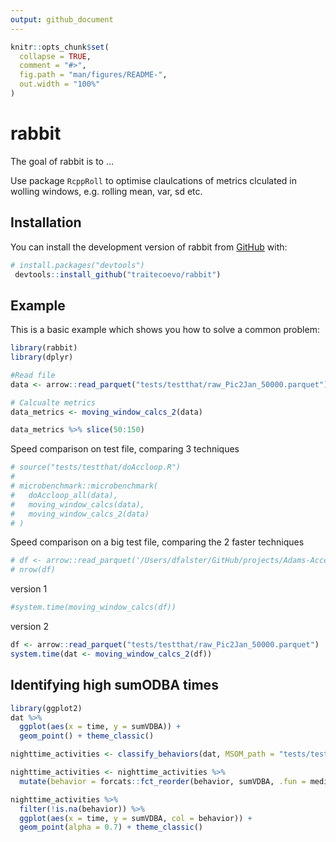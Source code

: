 ```yaml
---
output: github_document
---
```


<!-- README.md is generated from README.Rmd. Please edit that file 
To regenerate, run `quarto::quarto_render("Readme.Rmd", output_file = "README.md")`
-->

```r
knitr::opts_chunk$set(
  collapse = TRUE,
  comment = "#>",
  fig.path = "man/figures/README-",
  out.width = "100%"
)
```

# rabbit

<!-- badges: start -->
<!-- badges: end -->

The goal of rabbit is to ...

Use package `RcppRoll` to optimise claulcations of metrics clculated in wolling windows, e.g. rolling mean, var, sd etc.

## Installation

You can install the development version of rabbit from [GitHub](https://github.com/) with:

```r
# install.packages("devtools")
 devtools::install_github("traitecoevo/rabbit")
```

## Example

This is a basic example which shows you how to solve a common problem:

```r
library(rabbit)
library(dplyr)

#Read file
data <- arrow::read_parquet("tests/testthat/raw_Pic2Jan_50000.parquet") |> slice(1:1000)

# Calcualte metrics
data_metrics <- moving_window_calcs_2(data)

data_metrics %>% slice(50:150)
```

Speed comparison on test file, comparing 3 techniques

```r
# source("tests/testthat/doAccloop.R")
# 
# microbenchmark::microbenchmark(
#   doAccloop_all(data),
#   moving_window_calcs(data),
#   moving_window_calcs_2(data)
# )
```


Speed comparison on a big test file, comparing the 2 faster techniques
```r

# df <- arrow::read_parquet('/Users/dfalster/GitHub/projects/Adams-Accelerometer_2024/data/Pic2Jan_S1.parquet')
# nrow(df)
```

version 1
```r
#system.time(moving_window_calcs(df))
```

version 2
```r
df <- arrow::read_parquet("tests/testthat/raw_Pic2Jan_50000.parquet")
system.time(dat <- moving_window_calcs_2(df))
```
## Identifying high sumODBA times
```r
library(ggplot2)
dat %>%
  ggplot(aes(x = time, y = sumVDBA)) +
  geom_point() + theme_classic()
```
```r
nighttime_activities <- classify_behaviors(dat, MSOM_path = "tests/testthat/MSOM_8by7.rda")

nighttime_activities <- nighttime_activities %>%
  mutate(behavior = forcats::fct_reorder(behavior, sumVDBA, .fun = median, na.rm = TRUE))

nighttime_activities %>%
  filter(!is.na(behavior)) %>%
  ggplot(aes(x = time, y = sumVDBA, col = behavior)) +
  geom_point(alpha = 0.7) + theme_classic()
```
